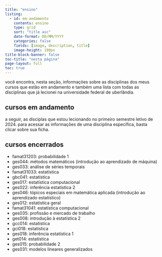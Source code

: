 ```yaml
---
title: "ensino"
listing:
  - id: em-andamento
    contents: ensino
    type: grid
    sort: "title asc"
    date-format: DD/MM/YYYY
    categories: false
    fields: [image, description, title]
    image-height: 190px
title-block-banner: false
toc-title: "nesta página"
page-layout: full
toc: true
---
```


você encontra, nesta seção, informações sobre as disciplinas dos meus cursos que estão em andamento e também uma lista com todas as disciplinas que já lecionei na universidade federal de uberlândia.

## cursos em andamento

a seguir, as disciplas que estou lecionando no primeiro semestre letivo de 2024. para acessar as informações de uma disciplina específica, basta clicar sobre sua ficha.

:::{#em-andamento}
:::

## cursos encerrados

- famat31203: probabilidade 1
- ges044: métodos matemáticos (introdução ao aprendizado de máquina)
- ges033: análise de séries temporais
- famat31033: estatística
- gbc041: estatística
- ges017: estatística computacional
- ges022: inferência estatística 2
- ges046: tópicos especiais em matemática aplicada (introdução ao aprendizado estatístico)
- ges012: estatística geral
- famat31041: estatística computacional
- ges035: profissão e mercado de trabalho
- ges008: introdução à estatística 2
- gcc014: estatística
- gci018: estatística
- ges018: inferência estatística 1
- get014: estatística
- ges015: probabilidade 2
- ges031: modelos lineares generalizados

